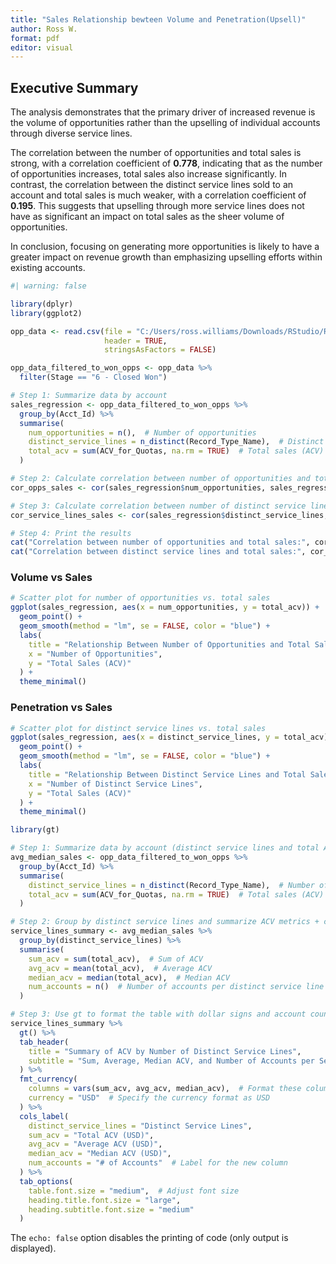```yaml
---
title: "Sales Relationship bewteen Volume and Penetration(Upsell)"
author: Ross W.
format: pdf
editor: visual
---
```


## Executive Summary

The analysis demonstrates that the primary driver of increased revenue is the volume of opportunities rather than the upselling of individual accounts through diverse service lines.

The correlation between the number of opportunities and total sales is strong, with a correlation coefficient of **0.778**, indicating that as the number of opportunities increases, total sales also increase significantly. In contrast, the correlation between the distinct service lines sold to an account and total sales is much weaker, with a correlation coefficient of **0.195**. This suggests that upselling through more service lines does not have as significant an impact on total sales as the sheer volume of opportunities.

In conclusion, focusing on generating more opportunities is likely to have a greater impact on revenue growth than emphasizing upselling efforts within existing accounts.

```r
#| warning: false

library(dplyr)
library(ggplot2)

opp_data <- read.csv(file = "C:/Users/ross.williams/Downloads/RStudio/R_Opps_report_.csv",
                     header = TRUE,
                     stringsAsFactors = FALSE)

opp_data_filtered_to_won_opps <- opp_data %>%
  filter(Stage == "6 - Closed Won")

# Step 1: Summarize data by account
sales_regression <- opp_data_filtered_to_won_opps %>%
  group_by(Acct_Id) %>%
  summarise(
    num_opportunities = n(),  # Number of opportunities
    distinct_service_lines = n_distinct(Record_Type_Name),  # Distinct service lines
    total_acv = sum(ACV_for_Quotas, na.rm = TRUE)  # Total sales (ACV)
  )

# Step 2: Calculate correlation between number of opportunities and total sales
cor_opps_sales <- cor(sales_regression$num_opportunities, sales_regression$total_acv, use = "complete.obs")

# Step 3: Calculate correlation between number of distinct service lines and total sales
cor_service_lines_sales <- cor(sales_regression$distinct_service_lines, sales_regression$total_acv, use = "complete.obs")

# Step 4: Print the results
cat("Correlation between number of opportunities and total sales:", cor_opps_sales, "\n")
cat("Correlation between distinct service lines and total sales:", cor_service_lines_sales, "\n")
```

### Volume vs Sales

```r
# Scatter plot for number of opportunities vs. total sales
ggplot(sales_regression, aes(x = num_opportunities, y = total_acv)) +
  geom_point() +
  geom_smooth(method = "lm", se = FALSE, color = "blue") +
  labs(
    title = "Relationship Between Number of Opportunities and Total Sales",
    x = "Number of Opportunities",
    y = "Total Sales (ACV)"
  ) +
  theme_minimal()
```

### Penetration vs Sales

```r
# Scatter plot for distinct service lines vs. total sales
ggplot(sales_regression, aes(x = distinct_service_lines, y = total_acv)) +
  geom_point() +
  geom_smooth(method = "lm", se = FALSE, color = "blue") +
  labs(
    title = "Relationship Between Distinct Service Lines and Total Sales",
    x = "Number of Distinct Service Lines",
    y = "Total Sales (ACV)"
  ) +
  theme_minimal()
```

```r
library(gt)

# Step 1: Summarize data by account (distinct service lines and total ACV)
avg_median_sales <- opp_data_filtered_to_won_opps %>%
  group_by(Acct_Id) %>%
  summarise(
    distinct_service_lines = n_distinct(Record_Type_Name),  # Number of distinct service lines per account
    total_acv = sum(ACV_for_Quotas, na.rm = TRUE)  # Total sales (ACV) for each account
  )

# Step 2: Group by distinct service lines and summarize ACV metrics + count of accounts
service_lines_summary <- avg_median_sales %>%
  group_by(distinct_service_lines) %>%
  summarise(
    sum_acv = sum(total_acv),  # Sum of ACV
    avg_acv = mean(total_acv),  # Average ACV
    median_acv = median(total_acv),  # Median ACV
    num_accounts = n()  # Number of accounts per distinct service line
  )

# Step 3: Use gt to format the table with dollar signs and account count
service_lines_summary %>%
  gt() %>%
  tab_header(
    title = "Summary of ACV by Number of Distinct Service Lines",
    subtitle = "Sum, Average, Median ACV, and Number of Accounts per Service Line"
  ) %>%
  fmt_currency(
    columns = vars(sum_acv, avg_acv, median_acv),  # Format these columns as currency
    currency = "USD"  # Specify the currency format as USD
  ) %>%
  cols_label(
    distinct_service_lines = "Distinct Service Lines",
    sum_acv = "Total ACV (USD)",
    avg_acv = "Average ACV (USD)",
    median_acv = "Median ACV (USD)",
    num_accounts = "# of Accounts"  # Label for the new column
  ) %>%
  tab_options(
    table.font.size = "medium",  # Adjust font size
    heading.title.font.size = "large",
    heading.subtitle.font.size = "medium"
  )
```

The `echo: false` option disables the printing of code (only output is displayed).
